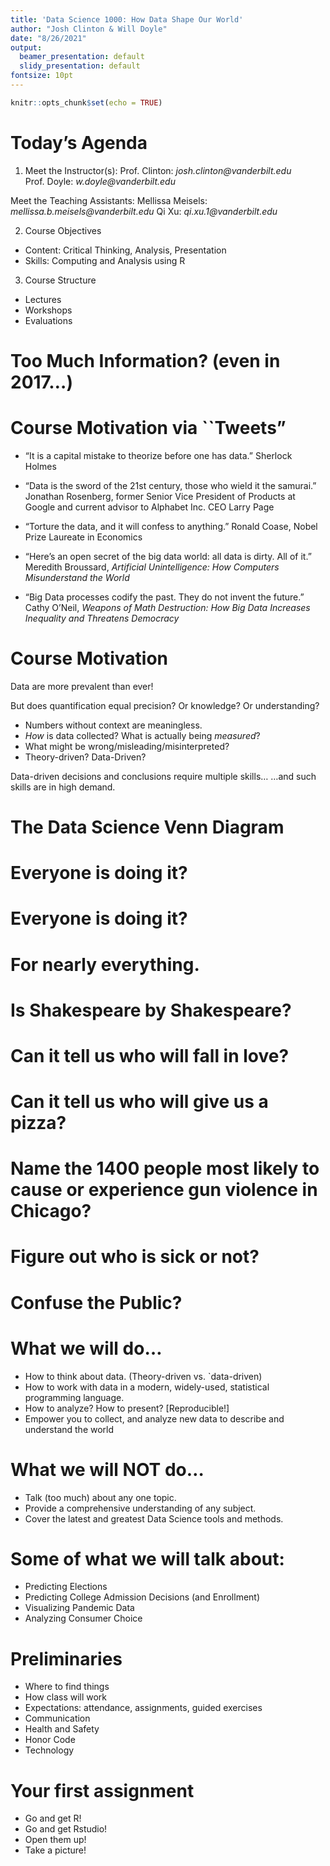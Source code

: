 ```yaml
---
title: 'Data Science 1000: How Data Shape Our World'
author: "Josh Clinton & Will Doyle"
date: "8/26/2021"
output:
  beamer_presentation: default
  slidy_presentation: default
fontsize: 10pt
---
```


```r
knitr::opts_chunk$set(echo = TRUE)
```

# Today's Agenda

1. Meet the Instructor(s):
Prof. Clinton: _josh.clinton@vanderbilt.edu_
Prof. Doyle: _w.doyle@vanderbilt.edu_

Meet the Teaching Assistants:
Mellissa Meisels: _mellissa.b.meisels@vanderbilt.edu_
Qi Xu: _qi.xu.1@vanderbilt.edu_ 
    
2. Course Objectives
- Content: Critical Thinking, Analysis, Presentation
- Skills: Computing and Analysis using R

3. Course Structure
- Lectures
- Workshops
- Evaluations

# Too Much Information? (even in 2017...)
\includegraphics[height=\textheight]{figs/DOMODataPerMinute2017.png}

# Course Motivation via ``Tweets"
-  "It is a capital mistake to theorize before one has data." Sherlock Holmes

- "Data is the sword of the 21st century, those who wield it the samurai." Jonathan Rosenberg, former Senior Vice President of Products at Google and current advisor to Alphabet Inc. CEO Larry Page

-  "Torture the data, and it will confess to anything." Ronald Coase, Nobel Prize Laureate in Economics 
- “Here’s an open secret of the big data world: all data is dirty. All of it.” Meredith Broussard, _Artificial Unintelligence: How Computers Misunderstand the World_

- “Big Data processes codify the past. They do not invent the future.” Cathy O'Neil, _Weapons of Math Destruction: How Big Data Increases Inequality and Threatens Democracy_


# Course Motivation

Data are more prevalent than ever!

But does quantification equal precision? Or knowledge? Or understanding?

- Numbers without context are meaningless.
- _How_ is data collected? What is actually being _measured_?
- What might be wrong/misleading/misinterpreted?
- Theory-driven? Data-Driven?

Data-driven decisions and conclusions require multiple skills...
...and such skills are in high demand.

# The Data Science Venn Diagram
\centering
\includegraphics[scale=.4]{figs/venn_diagram.png}

# Everyone is doing it?
\centering
\includegraphics[scale=.25]{figs/DataScienceVCompProgramming.png}

# Everyone is doing it?
\centering
\includegraphics[scale=.4]{figs/GoogleFight.png}

# For nearly everything.

# Is Shakespeare by Shakespeare?
\centering
\includegraphics[scale=.25]{figs/ShakespeareAuthor.png}


# Can it tell us who will fall in love?

\centering

\includegraphics[scale=.25]{figs/speed_dating.png}


# Can it tell us who will give us a pizza?

\centering

\includegraphics[scale=.25]{figs/raop.png}

\includegraphics[scale=.25]{figs/raop_article.png}

# Name the 1400 people most likely to cause or experience gun violence in Chicago?
\centering
\includegraphics[scale=.25]{figs/PredictingPolicing.png}

# Figure out who is sick or not?
\centering
\includegraphics[scale=.25]{figs/portable-xray.png}

# Confuse the Public?
\centering
\includegraphics[scale=.5]{figs/HowTheEconomyIsDoingNYT.png}


# What we will do...

- How to think about data. (Theory-driven vs. `data-driven)
- How to work with data in a modern, widely-used, statistical programming language.
- How to analyze?  How to present? [Reproducible!]
- Empower you to collect, and analyze new data to describe and understand the world

# What we will NOT do...

- Talk (too much) about any one topic.
- Provide a comprehensive understanding of any subject.
- Cover the latest and greatest Data Science tools and methods. 

# Some of what we will talk about:

- Predicting Elections
- Predicting College Admission Decisions (and Enrollment)
- Visualizing Pandemic Data
- Analyzing Consumer Choice

# Preliminaries

- Where to find things
- How class will work
- Expectations: attendance, assignments, guided exercises
- Communication
- Health and Safety
- Honor Code
- Technology

# Your first assignment

- Go and get R!
- Go and get Rstudio!
- Open them up!
- Take a picture! 


